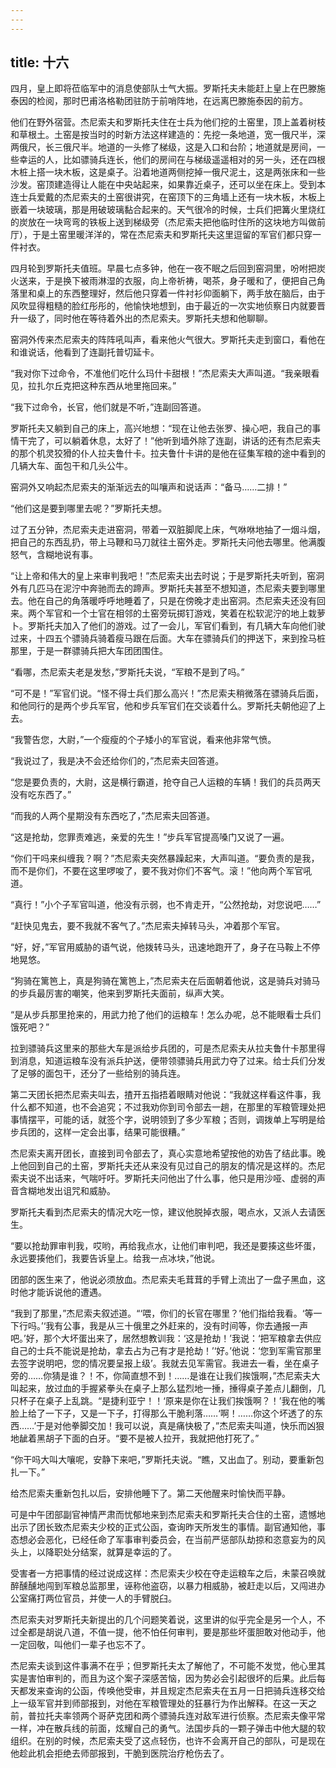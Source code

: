 ```yaml
---
---
---
```

title: 十六
---



四月，皇上即将莅临军中的消息使部队士气大振。罗斯托夫未能赶上皇上在巴滕施泰因的检阅，那时巴甫洛格勒团驻防于前哨阵地，在远离巴滕施泰因的前方。

他们在野外宿营。杰尼索夫和罗斯托夫住在士兵为他们挖的土窑里，顶上盖着树枝和草根土。土窑是按当时的时新方法这样建造的：先挖一条地道，宽一俄尺半，深两俄尺，长三俄尺半。地道的一头修了梯级，这是入口和台阶；地道就是房间，一些幸运的人，比如骠骑兵连长，他们的房间在与梯级遥遥相对的另一头，还在四根木桩上搭一块木板，这是桌子。沿着地道两侧挖掉一俄尺泥土，这是两张床和一些沙发。窑顶建造得让人能在中央站起来，如果靠近桌子，还可以坐在床上。受到本连士兵爱戴的杰尼索夫的土窑很讲究，在窑顶下的三角墙上还有一块木板，木板上嵌着一块玻璃，那是用破玻璃黏合起来的。天气很冷的时候，士兵们把篝火里烧红的炭放在一块弯弯的铁板上送到梯级旁（杰尼索夫把他临时住所的这块地方叫做前厅），于是土窑里暖洋洋的，常在杰尼索夫和罗斯托夫这里逗留的军官们都只穿一件衬衣。

四月轮到罗斯托夫值班。早晨七点多钟，他在一夜不眠之后回到窑洞里，吩咐把炭火送来，于是换下被雨淋湿的衣服，向上帝祈祷，喝茶，身子暖和了，便把自己角落里和桌上的东西整理好，然后他只穿着一件衬衫仰面躺下，两手放在脑后，由于风吹显得粗糙的脸红彤彤的，他愉快地想到，由于最近的一次实地侦察日内就要晋升一级了，同时他在等待着外出的杰尼索夫。罗斯托夫想和他聊聊。

窑洞外传来杰尼索夫的阵阵吼叫声，看来他火气很大。罗斯托夫走到窗口，看他在和谁说话，他看到了连副托普切延卡。

“我对你下过命令，不准他们吃什么玛什卡甜根！”杰尼索夫大声叫道。“我亲眼看见，拉扎尔丘克把这种东西从地里拖回来。”

“我下过命令，长官，他们就是不听，”连副回答道。

罗斯托夫又躺到自己的床上，高兴地想：“现在让他去张罗、操心吧，我自己的事情干完了，可以躺着休息，太好了！”他听到墙外除了连副，讲话的还有杰尼索夫的那个机灵狡猾的仆人拉夫鲁什卡。拉夫鲁什卡讲的是他在征集军粮的途中看到的几辆大车、面包干和几头公牛。

窑洞外又响起杰尼索夫的渐渐远去的叫嚷声和说话声：“备马……二排！”

“他们这是要到哪里去呢？”罗斯托夫想。

过了五分钟，杰尼索夫走进窑洞，带着一双脏脚爬上床，气咻咻地抽了一烟斗烟，把自己的东西乱扔，带上马鞭和马刀就往土窑外走。罗斯托夫问他去哪里。他满腹怒气，含糊地说有事。

“让上帝和伟大的皇上来审判我吧！”杰尼索夫出去时说；于是罗斯托夫听到，窑洞外有几匹马在泥泞中奔驰而去的蹄声。罗斯托夫甚至不想知道，杰尼索夫要到哪里去。他在自己的角落暖呼呼地睡着了，只是在傍晚才走出窑洞。杰尼索夫还没有回来。两个军官和一个士官在相邻的土窑旁玩掷钉游戏，笑着在松软泥泞的地上栽萝卜。罗斯托夫加入了他们的游戏。过了一会儿，军官们看到，有几辆大车向他们驶过来，十四五个骠骑兵骑着瘦马跟在后面。大车在骠骑兵们的押送下，来到拴马桩那里，于是一群骠骑兵把大车团团围住。

“看哪，杰尼索夫老是发愁，”罗斯托夫说，“军粮不是到了吗。”

“可不是！”军官们说。“怪不得士兵们那么高兴！”杰尼索夫稍微落在骠骑兵后面，和他同行的是两个步兵军官，他和步兵军官们在交谈着什么。罗斯托夫朝他迎了上去。

“我警告您，大尉，”一个瘦瘦的个子矮小的军官说，看来他非常气愤。

“我说过了，我是决不会还给你们的，”杰尼索夫回答道。

“您是要负责的，大尉，这是横行霸道，抢夺自己人运粮的车辆！我们的兵员两天没有吃东西了。”

“而我的人两个星期没有东西吃了，”杰尼索夫回答道。

“这是抢劫，您罪责难逃，亲爱的先生！”步兵军官提高嗓门又说了一遍。

“你们干吗来纠缠我？啊？”杰尼索夫突然暴躁起来，大声叫道。“要负责的是我，而不是你们，不要在这里啰唆了，要不我对你们不客气。滚！”他向两个军官吼道。

“真行！”小个子军官叫道，他没有示弱，也不肯走开，“公然抢劫，对您说吧……”

“赶快见鬼去，要不我就不客气了。”杰尼索夫掉转马头，冲着那个军官。

“好，好，”军官用威胁的语气说，他拨转马头，迅速地跑开了，身子在马鞍上不停地晃悠。

“狗骑在篱笆上，真是狗骑在篱笆上，”杰尼索夫在后面朝着他说，这是骑兵对骑马的步兵最厉害的嘲笑，他来到罗斯托夫面前，纵声大笑。

“是从步兵那里抢来的，用武力抢了他们的运粮车！怎么办呢，总不能眼看士兵们饿死吧？”

拉到骠骑兵这里来的那些大车是派给步兵团的，可是杰尼索夫从拉夫鲁什卡那里得到消息，知道运粮车没有派兵护送，便带领骠骑兵用武力夺了过来。给士兵们分发了足够的面包干，还分了一些给别的骑兵连。

第二天团长把杰尼索夫叫去，揸开五指捂着眼睛对他说：“我就这样看这件事，我什么都不知道，也不会追究；不过我劝你到司令部去一趟，在那里的军粮管理处把事情摆平，可能的话，就签个字，说明领到了多少军粮；否则，调拨单上写明是给步兵团的，这样一定会出事，结果可能很糟。”

杰尼索夫离开团长，直接到司令部去了，真心实意地希望按他的劝告了结此事。晚上他回到自己的土窑，罗斯托夫还从来没有见过自己的朋友的情况是这样的。杰尼索夫说不出话来，气喘吁吁。罗斯托夫问他出了什么事，他只是用沙哑、虚弱的声音含糊地发出诅咒和威胁。

罗斯托夫看到杰尼索夫的情况大吃一惊，建议他脱掉衣服，喝点水，又派人去请医生。

“要以抢劫罪审判我，哎哟，再给我点水，让他们审判吧，我还是要揍这些坏蛋，永远要揍他们，我要告诉皇上。给我一点冰块，”他说。

团部的医生来了，他说必须放血。杰尼索夫毛茸茸的手臂上流出了一盘子黑血，这时他才能诉说他的遭遇。

“我到了那里，”杰尼索夫叙述道。“‘喂，你们的长官在哪里？’他们指给我看。‘等一下行吗。’‘我有公事，我是从三十俄里之外赶来的，没有时间等，你去通报一声吧。’好，那个大坏蛋出来了，居然想教训我：‘这是抢劫！’我说：‘把军粮拿去供应自己的士兵不能说是抢劫，拿去占为己有才是抢劫！’‘好。’他说：‘您到军需官那里去签字说明吧，您的情况要呈报上级’。我就去见军需官。我进去一看，坐在桌子旁的……你猜是谁？！不，你简直想不到！……是谁在让我们挨饿啊，”杰尼索夫大叫起来，放过血的手握紧拳头在桌子上那么猛烈地一捶，捶得桌子差点儿翻倒，几只杯子在桌子上乱跳。“是捷利亚宁！！‘原来是你在让我们挨饿啊？！’我在他的嘴脸上给了一下子，又是一下子，打得那么干脆利落……‘啊！……你这个坏透了的东西……’于是对他拳脚交加！我可以说，真是痛快极了，”杰尼索夫叫道，快乐而凶狠地龇着黑胡子下面的白牙。“要不是被人拉开，我就把他打死了。”

“你干吗大叫大嚷呢，安静下来吧，”罗斯托夫说。“瞧，又出血了。别动，要重新包扎一下。”

给杰尼索夫重新包扎以后，安排他睡下了。第二天他醒来时愉快而平静。

可是中午团部副官神情严肃而忧郁地来到杰尼索夫和罗斯托夫合住的土窑，遗憾地出示了团长致杰尼索夫少校的正式公函，查询昨天所发生的事情。副官通知他，事态想必会恶化，已经任命了军事审判委员会，在当前严惩部队劫掠和恣意妄为的风头上，以降职处分结案，就算是幸运的了。

受害者一方把事情的经过说成这样：杰尼索夫少校在夺走运粮车之后，未蒙召唤就醉醺醺地闯到军粮总监那里，诬称他盗窃，以暴力相威胁，被赶走以后，又闯进办公室痛打两位官员，并使一人的手臂脱臼。

杰尼索夫对罗斯托夫新提出的几个问题笑着说，这里讲的似乎完全是另一个人，不过全都是胡说八道，不值一提，他不怕任何审判，要是那些坏蛋胆敢对他动手，他一定回敬，叫他们一辈子也忘不了。

杰尼索夫谈到这件事满不在乎；但罗斯托夫太了解他了，不可能不发觉，他心里其实是害怕审判的，而且为这个案子深感苦恼，因为势必会引起很坏的后果。此后每天都发来查询的公函，传唤他受审，并且规定杰尼索夫在五月一日把骑兵连移交给上一级军官并到师部报到，对他在军粮管理处的狂暴行为作出解释。在这一天之前，普拉托夫率领两个哥萨克团和两个骠骑兵连对敌军进行侦察。杰尼索夫像平常一样，冲在散兵线的前面，炫耀自己的勇气。法国步兵的一颗子弹击中他大腿的软组织。在别的时候，杰尼索夫受了这点轻伤，也许不会离开自己的部队，可是现在他趁此机会拒绝去师部报到，干脆到医院治疗枪伤去了。